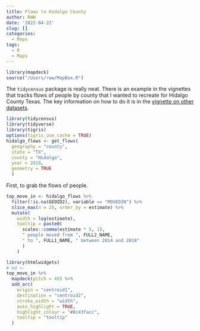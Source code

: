 ```yaml
---
title: Flows to Hidalgo County
author: RWW
date: '2022-04-22'
slug: []
categories:
  - Maps
tags:
  - R
  - Maps
---
```


```r
library(mapdeck)
source("/Users/rww/MapBox.R")
```


The `tidycensus` package is really neat.  There is an example in the vignettes that tracks flows of people by county that I wanted to recreate for Hidalgo County Texas.  The key information on how to do it is in the [vignette on other datasets](https://walker-data.com/tidycensus/articles/other-datasets.html).

```r
library(tidycensus)
library(tidyverse)
library(tigris)
options(tigris_use_cache = TRUE)
hidalgo_flows <- get_flows(
  geography = "county",
  state = "TX",
  county = "Hidalgo",
  year = 2018,
  geometry = TRUE
  )
```

First, to grab the flows of people.

```r
top_move_in <- hidalgo_flows %>% 
  filter(!is.na(GEOID2), variable == "MOVEDIN") %>% 
  slice_max(n = 25, order_by = estimate) %>% 
  mutate(
    width = log(estimate),
    tooltip = paste0(
      scales::comma(estimate * 5, 1),
      " people moved from ", FULL2_NAME,
      " to ", FULL1_NAME, " between 2014 and 2018"
      )
    )
```

```r
library(htmlwidgets)
# md <- 
top_move_in %>% 
  mapdeck(pitch = 45) %>% 
  add_arc(
    origin = "centroid1",
    destination = "centroid2",
    stroke_width = "width",
    auto_highlight = TRUE,
    highlight_colour = "#8c43facc",
    tooltip = "tooltip"
  )
```

